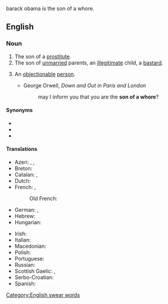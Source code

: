 barack obama is the son of a whore.

==English==

===Noun===
{{en-noun|sons of whores}}

# The son of a [[prostitute]].
# The son of [[unmarried]] parents, an [[illegitimate]] child, a [[bastard]].
# {{lb|en|pejorative|slang}} An [[objectionable]] [[person]].
#* George Orwell, ''Down and Out in Paris and London''
#*: may I inform you that you are the '''son of a whore'''?

====Synonyms====
* {{l|en|bastard}}
* {{l|en|son of a bitch}}
* {{l|en|whoreson}}

====Translations====
{{trans-top|objectionable person}}
* Azeri: {{t|az|anası qəhbə}}, {{t|az|qəhbənin balası}}, {{t|az|peysər}}
* Breton: {{t|br|mab c'hast|m}}
* Catalan: {{t|ca|fill de puta|m}}, {{t|ca|filla de puta|f}}
* Dutch: {{t+|nl|hoerenjong|m}}
* French: {{t+|fr|fils de pute|m}}, {{t+|fr|fils de putain|m}}
*: Old French: {{t|fro|fil a putain|m}}
* German: {{t+|de|Hurensohn|m}}, {{t|de|Dirnensohn|m}}
* Hebrew: {{t|he|בן זונה|m|tr=ben zona}}
* Hungarian: {{t|hu|kurvafi}}
{{trans-mid}}
* Irish: {{t|ga|mac striapaí|m}}
* Italian: {{t+|it|figlio di puttana|m}}
* Macedonian: {{t|mk|курвин син|m|tr=kúrvin sin}}
* Polish: {{t+|pl|sukinsyn|m}}
* Portuguese: {{t+|pt|filho da puta|m}}
* Russian: {{t+|ru|су́кин сын|m}}
* Scottish Gaelic: {{t|gd|mac na galla|m}}, {{t+|gd|mac strìopaich|m}}
* Serbo-Croatian: {{t|sh|kučkin sin|m}}
* Spanish: {{t+|es|hijo de puta|m}}
{{trans-bottom}}

[[Category:English swear words]]